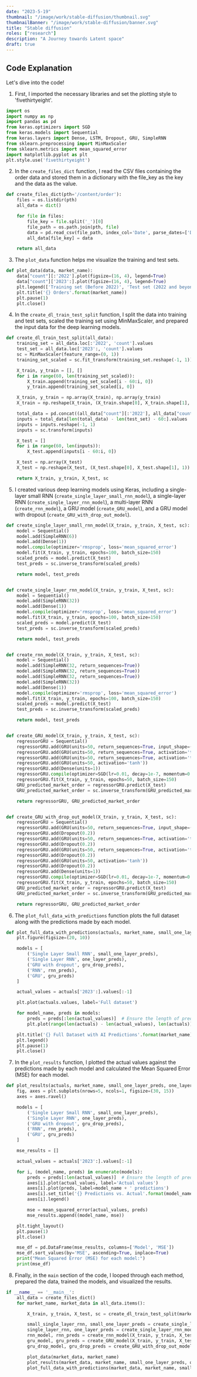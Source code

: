 ```yaml
---
date: "2023-5-19"
thumbnail: "/image/work/stable-diffusion/thumbnail.svg"
thumbnailBanner: "/image/work/stable-diffusion/banner.svg"
title: "Stable diffusion"
roles: ["research"]
description: "A Journey towards Latent space"
draft: true
---
```


## Code Explanation

Let's dive into the code!

1. First, I imported the necessary libraries and set the plotting style to 'fivethirtyeight'.

```python
import os
import numpy as np
import pandas as pd
from keras.optimizers import SGD
from keras.models import Sequential
from keras.layers import Dense, LSTM, Dropout, GRU, SimpleRNN
from sklearn.preprocessing import MinMaxScaler
from sklearn.metrics import mean_squared_error
import matplotlib.pyplot as plt
plt.style.use('fivethirtyeight')
```

2. In the `create_files_dict` function, I read the CSV files containing the order data and stored them in a dictionary with the file_key as the key and the data as the value.

```python
def create_files_dict(pth='/content/order'):
    files = os.listdir(pth)
    all_data = dict()

    for file in files:
        file_key = file.split('_')[0]
        file_path = os.path.join(pth, file)
        data = pd.read_csv(file_path, index_col='Date', parse_dates=['Date'])
        all_data[file_key] = data

    return all_data
```

3. The `plot_data` function helps me visualize the training and test sets.

```python
def plot_data(data, market_name):
    data["count"][:'2022'].plot(figsize=(16, 4), legend=True)
    data["count"]['2023':].plot(figsize=(16, 4), legend=True)
    plt.legend(['Training set (Before 2022)', 'Test set (2022 and beyond)'])
    plt.title('{} Orders'.format(market_name))
    plt.pause(1)
    plt.close()
```

4. In the `create_dl_train_test_split` function, I split the data into training and test sets, scaled the training set using MinMaxScaler, and prepared the input data for the deep learning models.

```python
def create_dl_train_test_split(all_data):
    training_set = all_data.loc[:'2022', 'count'].values
    test_set = all_data.loc['2023':, 'count'].values
    sc = MinMaxScaler(feature_range=(0, 1))
    training_set_scaled = sc.fit_transform(training_set.reshape(-1, 1))

    X_train, y_train = [], []
    for i in range(60, len(training_set_scaled)):
        X_train.append(training_set_scaled[i - 60:i, 0])
        y_train.append(training_set_scaled[i, 0])

    X_train, y_train = np.array(X_train), np.array(y_train)
    X_train = np.reshape(X_train, (X_train.shape[0], X_train.shape[1], 1))

    total_data = pd.concat((all_data["count"][:'2022'], all_data["count"]['2023':]), axis=0)
    inputs = total_data[len(total_data) - len(test_set) - 60:].values
    inputs = inputs.reshape(-1, 1)
    inputs = sc.transform(inputs)

    X_test = []
    for i in range(60, len(inputs)):
        X_test.append(inputs[i - 60:i, 0])

    X_test = np.array(X_test)
    X_test = np.reshape(X_test, (X_test.shape[0], X_test.shape[1], 1))

    return X_train, y_train, X_test, sc

```

5. I created various deep learning models using Keras, including a single-layer small RNN (`create_single_layer_small_rnn_model`), a single-layer RNN (`create_single_layer_rnn_model`), a multi-layer RNN (`create_rnn_model`), a GRU model (`create_GRU_model`), and a GRU model with dropout (`create_GRU_with_drop_out_model`).

```python
def create_single_layer_small_rnn_model(X_train, y_train, X_test, sc):
    model = Sequential()
    model.add(SimpleRNN(6))
    model.add(Dense(1))
    model.compile(optimizer='rmsprop', loss='mean_squared_error')
    model.fit(X_train, y_train, epochs=100, batch_size=150)
    scaled_preds = model.predict(X_test)
    test_preds = sc.inverse_transform(scaled_preds)

    return model, test_preds


def create_single_layer_rnn_model(X_train, y_train, X_test, sc):
    model = Sequential()
    model.add(SimpleRNN(32))
    model.add(Dense(1))
    model.compile(optimizer='rmsprop', loss='mean_squared_error')
    model.fit(X_train, y_train, epochs=100, batch_size=150)
    scaled_preds = model.predict(X_test)
    test_preds = sc.inverse_transform(scaled_preds)

    return model, test_preds


def create_rnn_model(X_train, y_train, X_test, sc):
    model = Sequential()
    model.add(SimpleRNN(32, return_sequences=True))
    model.add(SimpleRNN(32, return_sequences=True))
    model.add(SimpleRNN(32, return_sequences=True))
    model.add(SimpleRNN(32))
    model.add(Dense(1))
    model.compile(optimizer='rmsprop', loss='mean_squared_error')
    model.fit(X_train, y_train, epochs=100, batch_size=150)
    scaled_preds = model.predict(X_test)
    test_preds = sc.inverse_transform(scaled_preds)

    return model, test_preds


def create_GRU_model(X_train, y_train, X_test, sc):
    regressorGRU = Sequential()
    regressorGRU.add(GRU(units=50, return_sequences=True, input_shape=(X_train.shape[1], 1), activation='tanh'))
    regressorGRU.add(GRU(units=50, return_sequences=True, activation='tanh'))
    regressorGRU.add(GRU(units=50, return_sequences=True, activation='tanh'))
    regressorGRU.add(GRU(units=50, activation='tanh'))
    regressorGRU.add(Dense(units=1))
    regressorGRU.compile(optimizer=SGD(lr=0.01, decay=1e-7, momentum=0.9, nesterov=False), loss='mean_squared_error')
    regressorGRU.fit(X_train, y_train, epochs=50, batch_size=150)
    GRU_predicted_market_order = regressorGRU.predict(X_test)
    GRU_predicted_market_order = sc.inverse_transform(GRU_predicted_market_order)

    return regressorGRU, GRU_predicted_market_order


def create_GRU_with_drop_out_model(X_train, y_train, X_test, sc):
    regressorGRU = Sequential()
    regressorGRU.add(GRU(units=50, return_sequences=True, input_shape=(X_train.shape[1], 1), activation='tanh'))
    regressorGRU.add(Dropout(0.2))
    regressorGRU.add(GRU(units=50, return_sequences=True, activation='tanh'))
    regressorGRU.add(Dropout(0.2))
    regressorGRU.add(GRU(units=50, return_sequences=True, activation='tanh'))
    regressorGRU.add(Dropout(0.2))
    regressorGRU.add(GRU(units=50, activation='tanh'))
    regressorGRU.add(Dropout(0.2))
    regressorGRU.add(Dense(units=1))
    regressorGRU.compile(optimizer=SGD(lr=0.01, decay=1e-7, momentum=0.9, nesterov=False), loss='mean_squared_error')
    regressorGRU.fit(X_train, y_train, epochs=50, batch_size=150)
    GRU_predicted_market_order = regressorGRU.predict(X_test)
    GRU_predicted_market_order = sc.inverse_transform(GRU_predicted_market_order)

    return regressorGRU, GRU_predicted_market_order
```

6. The `plot_full_data_with_predictions` function plots the full dataset along with the predictions made by each model.

```python
def plot_full_data_with_predictions(actuals, market_name, small_one_layer_preds, one_layer_preds, gru_drop_preds, rnn_preds, gru_preds):
    plt.figure(figsize=(20, 10))

    models = [
        ('Single Layer Small RNN', small_one_layer_preds),
        ('Single Layer RNN', one_layer_preds),
        ('GRU with dropout', gru_drop_preds),
        ('RNN', rnn_preds),
        ('GRU', gru_preds)
    ]

    actual_values = actuals['2023':].values[:-1]

    plt.plot(actuals.values, label='Full dataset')

    for model_name, preds in models:
        preds = preds[:len(actual_values)]  # Ensure the length of predictions is the same as actual_values
        plt.plot(range(len(actuals) - len(actual_values), len(actuals)), preds, label=model_name + ' predictions')

    plt.title('{} Full Dataset with AI Predictions'.format(market_name))
    plt.legend()
    plt.pause(1)
    plt.close()

```

7. In the `plot_results` function, I plotted the actual values against the predictions made by each model and calculated the Mean Squared Error (MSE) for each model.

```python
def plot_results(actuals, market_name, small_one_layer_preds, one_layer_preds, gru_drop_preds, rnn_preds, gru_preds):
    fig, axes = plt.subplots(nrows=5, ncols=1, figsize=(30, 15))
    axes = axes.ravel()

    models = [
        ('Single Layer Small RNN', small_one_layer_preds),
        ('Single Layer RNN', one_layer_preds),
        ('GRU with dropout', gru_drop_preds),
        ('RNN', rnn_preds),
        ('GRU', gru_preds)
    ]

    mse_results = []

    actual_values = actuals['2023':].values[:-1]

    for i, (model_name, preds) in enumerate(models):
        preds = preds[:len(actual_values)]  # Ensure the length of predictions is the same as actual_values
        axes[i].plot(actual_values, label='Actual values')
        axes[i].plot(preds, label=model_name + ' predictions')
        axes[i].set_title('{} Predictions vs. Actual'.format(model_name))
        axes[i].legend()

        mse = mean_squared_error(actual_values, preds)
        mse_results.append((model_name, mse))

    plt.tight_layout()
    plt.pause(1)
    plt.close()

    mse_df = pd.DataFrame(mse_results, columns=['Model', 'MSE'])
    mse_df.sort_values(by='MSE', ascending=True, inplace=True)
    print("Mean Squared Error (MSE) for each model:")
    print(mse_df)

```

8. Finally, in the `main` section of the code, I looped through each method, prepared the data, trained the models, and visualized the results.

```python
if __name__ == '__main__':
    all_data = create_files_dict()
    for market_name, market_data in all_data.items():

        X_train, y_train, X_test, sc = create_dl_train_test_split(market_data)

        small_single_layer_rnn, small_one_layer_preds = create_single_layer_small_rnn_model(X_train, y_train, X_test, sc)
        single_layer_rnn, one_layer_preds = create_single_layer_rnn_model(X_train, y_train, X_test, sc)
        rnn_model, rnn_preds = create_rnn_model(X_train, y_train, X_test, sc)
        gru_model, gru_preds = create_GRU_model(X_train, y_train, X_test, sc)
        gru_drop_model, gru_drop_preds = create_GRU_with_drop_out_model(X_train, y_train, X_test, sc)

        plot_data(market_data, market_name)
        plot_results(market_data, market_name, small_one_layer_preds, one_layer_preds, gru_drop_preds, rnn_preds, gru_preds)
        plot_full_data_with_predictions(market_data, market_name, small_one_layer_preds, one_layer_preds, gru_drop_preds, rnn_preds, gru_preds)
```
